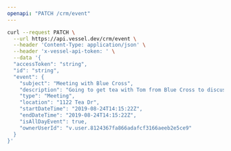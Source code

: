 ```yaml
---
openapi: "PATCH /crm/event"
---
```


<RequestExample>

```bash Request
curl --request PATCH \
  --url https://api.vessel.dev/crm/event \
  --header 'Content-Type: application/json' \
  --header 'x-vessel-api-token: ' \
  --data '{
  "accessToken": "string",
  "id": "string",
  "event": {
    "subject": "Meeting with Blue Cross",
    "description": "Going to get tea with Tom from Blue Cross to discuss his paper needs",
    "type": "Meeting",
    "location": "1122 Tea Dr",
    "startDateTime": "2019-08-24T14:15:22Z",
    "endDateTime": "2019-08-24T14:15:22Z",
    "isAllDayEvent": true,
    "ownerUserId": "v.user.8124367fa866adafcf3166aeeb2e5ce9"
  }
}'
```

</RequestExample>

